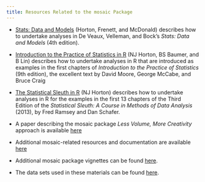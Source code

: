 ```yaml
---
title: Resources Related to the mosaic Package
---
```


- [Stats: Data and Models](http://nhorton.people.amherst.edu/sdm4) (Horton, Frenett, and McDonald) describes how to undertake analyses in De Veaux, Velleman, and Bock's *Stats: Data and Models* (4th edition).
</br>
- [Introduction to the Practice of Statistics in R](http://nhorton.people.amherst.edu/ips9) (NJ Horton, BS Baumer, and B Lin) describes how to undertake analyses in R that are introduced as examples in the first chapters of *Introduction to the Practice of Statistics* (9th edition), the excellent text by David Moore, George McCabe, and Bruce Craig
</br>
- [The Statistical Sleuth in R](http://nhorton.people.amherst.edu/sleuth) (NJ Horton) describes how to undertake analyses in R for the examples in the first 13 chapters of the Third Edition of the *Statistical Sleuth: A Course in Methods of Data Analysis* (2013), by Fred Ramsey and Dan Schafer.
</br>
- A paper describing the mosaic package *Less Volume, More Creativity* approach is available [here](https://journal.r-project.org/archive/2017/RJ-2017-024)
</br>
- Additional mosaic-related resources and documentation are available [here](https://cran.r-project.org/web/packages/mosaic/vignettes/mosaic-resources.html)
</br>
- Additional mosaic package vignettes can be found [here](http://cran.r-project.org/web/packages/mosaic).

- The data sets used in these materials can be found [here](data).

